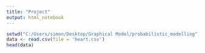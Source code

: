 ```yaml
---
title: "Project"
output: html_notebook
---
```


```r
setwd("C:/Users/simon/Desktop/Graphical Model/probabilistic_modelling")
data <- read.csv(file = 'heart.csv')
head(data)
```
